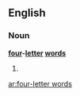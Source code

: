 ==English==

===Noun===
'''[[four]]-[[letter]] [[word]]s'''

# {{plural of|[[four-letter word]]}}

[[ar:four-letter words]]